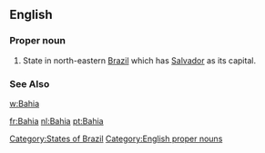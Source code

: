 {{see|bahía}}

==English==

===Proper noun===
#State in north-eastern [[Brazil]] which has [[Salvador]] as its capital.
===See Also===
[[w:Bahia]]
[[Category:States of Brazil]]
[[Category:English proper nouns]]

[[fr:Bahia]]
[[nl:Bahia]]
[[pt:Bahia]]